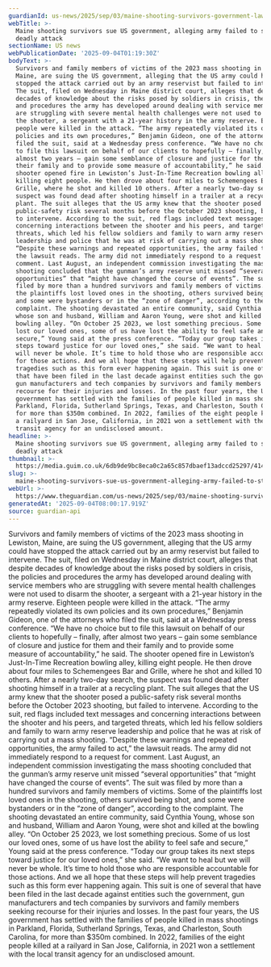 ```yaml
---
guardianId: us-news/2025/sep/03/maine-shooting-survivors-government-lawsuit
webTitle: >-
  Maine shooting survivors sue US government, alleging army failed to stop
  deadly attack
sectionName: US news
webPublicationDate: '2025-09-04T01:19:30Z'
bodyText: >-
  Survivors and family members of victims of the 2023 mass shooting in Lewiston,
  Maine, are suing the US government, alleging that the US army could have
  stopped the attack carried out by an army reservist but failed to intervene.
  The suit, filed on Wednesday in Maine district court, alleges that despite
  decades of knowledge about the risks posed by soldiers in crisis, the policies
  and procedures the army has developed around dealing with service members who
  are struggling with severe mental health challenges were not used to disarm
  the shooter, a sergeant with a 21-year history in the army reserve. Eighteen
  people were killed in the attack. “The army repeatedly violated its own
  policies and its own procedures,” Benjamin Gideon, one of the attorneys who
  filed the suit, said at a Wednesday press conference. “We have no choice but
  to file this lawsuit on behalf of our clients to hopefully – finally, after
  almost two years – gain some semblance of closure and justice for them and
  their family and to provide some measure of accountability,” he said. The
  shooter opened fire in Lewiston’s Just-In-Time Recreation bowling alley,
  killing eight people. He then drove about four miles to Schemengees Bar and
  Grille, where he shot and killed 10 others. After a nearly two-day search, the
  suspect was found dead after shooting himself in a trailer at a recycling
  plant. The suit alleges that the US army knew that the shooter posed a
  public-safety risk several months before the October 2023 shooting, but failed
  to intervene. According to the suit, red flags included text messages and
  concerning interactions between the shooter and his peers, and targeted
  threats, which led his fellow soldiers and family to warn army reserve
  leadership and police that he was at risk of carrying out a mass shooting.
  “Despite these warnings and repeated opportunities, the army failed to act,”
  the lawsuit reads. The army did not immediately respond to a request for
  comment. Last August, an independent commission investigating the mass
  shooting concluded that the gunman’s army reserve unit missed “several
  opportunities” that “might have changed the course of events”. The suit was
  filed by more than a hundred survivors and family members of victims. Some of
  the plaintiffs lost loved ones in the shooting, others survived being shot,
  and some were bystanders or in the “zone of danger”, according to the
  complaint. The shooting devastated an entire community, said Cynthia Young,
  whose son and husband, William and Aaron Young, were shot and killed at the
  bowling alley. “On October 25 2023, we lost something precious. Some of us
  lost our loved ones, some of us have lost the ability to feel safe and
  secure,” Young said at the press conference. “Today our group takes its next
  steps toward justice for our loved ones,” she said. “We want to heal but we
  will never be whole. It’s time to hold those who are responsible accountable
  for those actions. And we all hope that these steps will help prevent
  tragedies such as this form ever happening again. This suit is one of several
  that have been filed in the last decade against entities such the government,
  gun manufacturers and tech companies by survivors and family members seeking
  recourse for their injuries and losses. In the past four years, the US
  government has settled with the families of people killed in mass shootings in
  Parkland, Florida, Sutherland Springs, Texas, and Charleston, South Carolina,
  for more than $350m combined. In 2022, families of the eight people killed at
  a railyard in San Jose, California, in 2021 won a settlement with the local
  transit agency for an undisclosed amount.
headline: >-
  Maine shooting survivors sue US government, alleging army failed to stop
  deadly attack
thumbnail: >-
  https://media.guim.co.uk/6db9de9bc8eca0c2a65c857dbaef13adccd25297/414_0_4099_3280/500.jpg
slug: >-
  maine-shooting-survivors-sue-us-government-alleging-army-failed-to-stop-deadly-attack
webUrl: >-
  https://www.theguardian.com/us-news/2025/sep/03/maine-shooting-survivors-government-lawsuit
generatedAt: '2025-09-04T08:00:17.919Z'
source: guardian-api
---
```

Survivors and family members of victims of the 2023 mass shooting in Lewiston, Maine, are suing the US government, alleging that the US army could have stopped the attack carried out by an army reservist but failed to intervene. The suit, filed on Wednesday in Maine district court, alleges that despite decades of knowledge about the risks posed by soldiers in crisis, the policies and procedures the army has developed around dealing with service members who are struggling with severe mental health challenges were not used to disarm the shooter, a sergeant with a 21-year history in the army reserve. Eighteen people were killed in the attack. “The army repeatedly violated its own policies and its own procedures,” Benjamin Gideon, one of the attorneys who filed the suit, said at a Wednesday press conference. “We have no choice but to file this lawsuit on behalf of our clients to hopefully – finally, after almost two years – gain some semblance of closure and justice for them and their family and to provide some measure of accountability,” he said. The shooter opened fire in Lewiston’s Just-In-Time Recreation bowling alley, killing eight people. He then drove about four miles to Schemengees Bar and Grille, where he shot and killed 10 others. After a nearly two-day search, the suspect was found dead after shooting himself in a trailer at a recycling plant. The suit alleges that the US army knew that the shooter posed a public-safety risk several months before the October 2023 shooting, but failed to intervene. According to the suit, red flags included text messages and concerning interactions between the shooter and his peers, and targeted threats, which led his fellow soldiers and family to warn army reserve leadership and police that he was at risk of carrying out a mass shooting. “Despite these warnings and repeated opportunities, the army failed to act,” the lawsuit reads. The army did not immediately respond to a request for comment. Last August, an independent commission investigating the mass shooting concluded that the gunman’s army reserve unit missed “several opportunities” that “might have changed the course of events”. The suit was filed by more than a hundred survivors and family members of victims. Some of the plaintiffs lost loved ones in the shooting, others survived being shot, and some were bystanders or in the “zone of danger”, according to the complaint. The shooting devastated an entire community, said Cynthia Young, whose son and husband, William and Aaron Young, were shot and killed at the bowling alley. “On October 25 2023, we lost something precious. Some of us lost our loved ones, some of us have lost the ability to feel safe and secure,” Young said at the press conference. “Today our group takes its next steps toward justice for our loved ones,” she said. “We want to heal but we will never be whole. It’s time to hold those who are responsible accountable for those actions. And we all hope that these steps will help prevent tragedies such as this form ever happening again. This suit is one of several that have been filed in the last decade against entities such the government, gun manufacturers and tech companies by survivors and family members seeking recourse for their injuries and losses. In the past four years, the US government has settled with the families of people killed in mass shootings in Parkland, Florida, Sutherland Springs, Texas, and Charleston, South Carolina, for more than $350m combined. In 2022, families of the eight people killed at a railyard in San Jose, California, in 2021 won a settlement with the local transit agency for an undisclosed amount.
